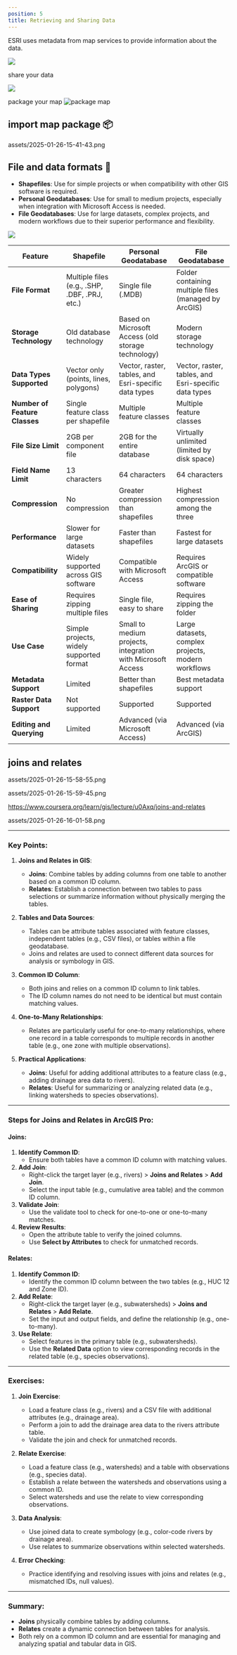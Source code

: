 ```yaml
---
position: 5
title: Retrieving and Sharing Data
---
```


ESRI uses metadata from map services to provide information about the data.

![](assets/2025-01-26-15-13-20.png)


share your data

![](assets/2025-01-26-15-28-52.png)

package your map
![package map](assets/2025-01-26-15-31-32.png)

## import map package 📦

assets/2025-01-26-15-41-43.png

## File and data formats  📁

- **Shapefiles**: Use for simple projects or when compatibility with other GIS software is required.
- **Personal Geodatabases**: Use for small to medium projects, especially when integration with Microsoft Access is needed.
- **File Geodatabases**: Use for large datasets, complex projects, and modern workflows due to their superior performance and flexibility.

![](assets/2025-01-26-15-51-53.png)


| **Feature**                     | **Shapefile**                                                                 | **Personal Geodatabase**                                              | **File Geodatabase**                                                  |
|----------------------------------|-------------------------------------------------------------------------------|-----------------------------------------------------------------------|-----------------------------------------------------------------------|
| **File Format**                  | Multiple files (e.g., .SHP, .DBF, .PRJ, etc.)                                | Single file (.MDB)                                                    | Folder containing multiple files (managed by ArcGIS)                 |
| **Storage Technology**           | Old database technology                                                       | Based on Microsoft Access (old storage technology)                    | Modern storage technology                                            |
| **Data Types Supported**         | Vector only (points, lines, polygons)                                         | Vector, raster, tables, and Esri-specific data types                  | Vector, raster, tables, and Esri-specific data types                 |
| **Number of Feature Classes**    | Single feature class per shapefile                                            | Multiple feature classes                                              | Multiple feature classes                                             |
| **File Size Limit**              | 2GB per component file                                                        | 2GB for the entire database                                           | Virtually unlimited (limited by disk space)                         |
| **Field Name Limit**             | 13 characters                                                                 | 64 characters                                                         | 64 characters                                                        |
| **Compression**                  | No compression                                                                | Greater compression than shapefiles                                   | Highest compression among the three                                  |
| **Performance**                  | Slower for large datasets                                                     | Faster than shapefiles                                                | Fastest for large datasets                                           |
| **Compatibility**                | Widely supported across GIS software                                          | Compatible with Microsoft Access                                      | Requires ArcGIS or compatible software                               |
| **Ease of Sharing**              | Requires zipping multiple files                                               | Single file, easy to share                                            | Requires zipping the folder                                          |
| **Use Case**                     | Simple projects, widely supported format                                      | Small to medium projects, integration with Microsoft Access           | Large datasets, complex projects, modern workflows                   |
| **Metadata Support**             | Limited                                                                       | Better than shapefiles                                                | Best metadata support                                                |
| **Raster Data Support**          | Not supported                                                                 | Supported                                                             | Supported                                                            |
| **Editing and Querying**         | Limited                                                                       | Advanced (via Microsoft Access)                                       | Advanced (via ArcGIS)                                                |

## joins and relates

assets/2025-01-26-15-58-55.png

assets/2025-01-26-15-59-45.png

https://www.coursera.org/learn/gis/lecture/u0Axq/joins-and-relates

assets/2025-01-26-16-01-58.png

---

### Key Points:

1. **Joins and Relates in GIS**:
   - **Joins**: Combine tables by adding columns from one table to another based on a common ID column.
   - **Relates**: Establish a connection between two tables to pass selections or summarize information without physically merging the tables.

2. **Tables and Data Sources**:
   - Tables can be attribute tables associated with feature classes, independent tables (e.g., CSV files), or tables within a file geodatabase.
   - Joins and relates are used to connect different data sources for analysis or symbology in GIS.

3. **Common ID Column**:
   - Both joins and relies on a common ID column to link tables.
   - The ID column names do not need to be identical but must contain matching values.

4. **One-to-Many Relationships**:
   - Relates are particularly useful for one-to-many relationships, where one record in a table corresponds to multiple records in another table (e.g., one zone with multiple observations).

5. **Practical Applications**:
   - **Joins**: Useful for adding additional attributes to a feature class (e.g., adding drainage area data to rivers).
   - **Relates**: Useful for summarizing or analyzing related data (e.g., linking watersheds to species observations).

---

### Steps for Joins and Relates in ArcGIS Pro:

#### **Joins**:
1. **Identify Common ID**:
   - Ensure both tables have a common ID column with matching values.
2. **Add Join**:
   - Right-click the target layer (e.g., rivers) > **Joins and Relates** > **Add Join**.
   - Select the input table (e.g., cumulative area table) and the common ID column.
3. **Validate Join**:
   - Use the validate tool to check for one-to-one or one-to-many matches.
4. **Review Results**:
   - Open the attribute table to verify the joined columns.
   - Use **Select by Attributes** to check for unmatched records.

#### **Relates**:
1. **Identify Common ID**:
   - Identify the common ID column between the two tables (e.g., HUC 12 and Zone ID).
2. **Add Relate**:
   - Right-click the target layer (e.g., subwatersheds) > **Joins and Relates** > **Add Relate**.
   - Set the input and output fields, and define the relationship (e.g., one-to-many).
3. **Use Relate**:
   - Select features in the primary table (e.g., subwatersheds).
   - Use the **Related Data** option to view corresponding records in the related table (e.g., species observations).

---

### Exercises:

1. **Join Exercise**:
   - Load a feature class (e.g., rivers) and a CSV file with additional attributes (e.g., drainage area).
   - Perform a join to add the drainage area data to the rivers attribute table.
   - Validate the join and check for unmatched records.

2. **Relate Exercise**:
   - Load a feature class (e.g., watersheds) and a table with observations (e.g., species data).
   - Establish a relate between the watersheds and observations using a common ID.
   - Select watersheds and use the relate to view corresponding observations.

3. **Data Analysis**:
   - Use joined data to create symbology (e.g., color-code rivers by drainage area).
   - Use relates to summarize observations within selected watersheds.

4. **Error Checking**:
   - Practice identifying and resolving issues with joins and relates (e.g., mismatched IDs, null values).

---

### Summary:
- **Joins** physically combine tables by adding columns.
- **Relates** create a dynamic connection between tables for analysis.
- Both rely on a common ID column and are essential for managing and analyzing spatial and tabular data in GIS.